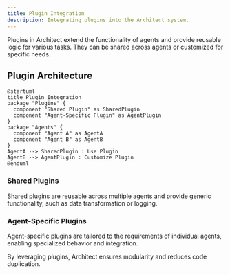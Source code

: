 ```yaml
---
title: Plugin Integration
description: Integrating plugins into the Architect system.
---
```


Plugins in Architect extend the functionality of agents and provide reusable logic for various tasks. They can be shared across agents or customized for specific needs.

## Plugin Architecture

```plantuml
@startuml
title Plugin Integration
package "Plugins" {
  component "Shared Plugin" as SharedPlugin
  component "Agent-Specific Plugin" as AgentPlugin
}
package "Agents" {
  component "Agent A" as AgentA
  component "Agent B" as AgentB
}
AgentA --> SharedPlugin : Use Plugin
AgentB --> AgentPlugin : Customize Plugin
@enduml
```

### Shared Plugins

Shared plugins are reusable across multiple agents and provide generic functionality, such as data transformation or logging.

### Agent-Specific Plugins

Agent-specific plugins are tailored to the requirements of individual agents, enabling specialized behavior and integration.

By leveraging plugins, Architect ensures modularity and reduces code duplication.
